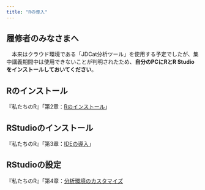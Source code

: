 ```yaml
---
title: "Rの導入"
---
```


:::{.callout-important}
## 履修者のみなさまへ

　本来はクラウド環境である「JDCat分析ツール」を使用する予定でしたが、集中講義期間中は使用できないことが判明されたため、**自分のPCにRとR Studioをインストールしておいてください**。
:::

## Rのインストール

『私たちのR』「第2章：[Rのインストール](https://www.jaysong.net/RBook/installation.html)」

## RStudioのインストール

『私たちのR』「第3章：[IDEの導入](https://www.jaysong.net/RBook/ide.html)」

## RStudioの設定

『私たちのR』「第4章：[分析環境のカスタマイズ](https://www.jaysong.net/RBook/r_customize.html)